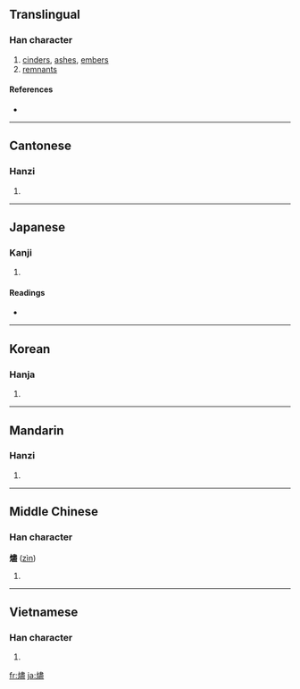 {{also|烬}}
==Translingual==

===Han character===
{{Han char|rn=86|rad=火|as=14|sn=18|four=9581<sub>7</sub>|canj=火中一廿 (FLMT)}}

# [[cinders]], [[ashes]], [[embers]]
# [[remnants]]

====References====
* {{Han ref|kx=0685.310|dkj=19515|dj=1098.180|hdz=32244.010|uh=71FC|ud=29180|bh=C275|bd=49781}}

----

==Cantonese==

===Hanzi===
{{yue-hanzi|jyut=|y=jeun6|sim=烬}}

# {{defn|Cantonese|sort=火14}}

----

==Japanese==

===Kanji===
{{ja-kanji|grade=|rs=火14}}

# {{defn|Japanese}}

====Readings====
* {{ja-readings|on=[[じん]] (jin)|kun=[[もえのこり]] (moenokori)}}

----

==Korean==

===Hanja===
{{ko-hanja|hangeul=신|eumhun=|rv=sin|mr=sin|y=sin}}

# {{defn|Korean|sort=火14}}

----

==Mandarin==

===Hanzi===
{{cmn-hanzi|sim=烬|pin=[[jìn]] ([[jin4]])|wg=chin<sup>4</sup>}}

# {{defn|Mandarin|sort=火14}}

----

==Middle Chinese==

===Han character===
'''燼''' ([[zìn]])

# {{defn|Middle Chinese|sort=火14}}

----

==Vietnamese==

===Han character===
{{vi-hantu|[[tẫn]], [[tần]], [[tẩn]]|rs=火14}}

# {{defn|Vietnamese|sort=火14}}

[[fr:燼]]
[[ja:燼]]